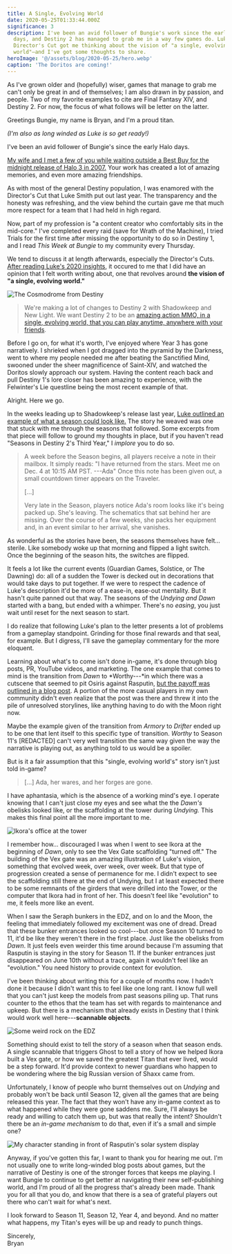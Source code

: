 ```yaml
---
title: A Single, Evolving World
date: 2020-05-25T01:33:44.000Z
significance: 3
description: I've been an avid follower of Bungie's work since the early Halo
  days, and Destiny 2 has managed to grab me in a way few games do. Luke Smith's
  Director's Cut got me thinking about the vision of "a single, evolving
  world"—and I've got some thoughts to share.
heroImage: '@/assets/blog/2020-05-25/hero.webp'
caption: 'The Doritos are coming!'
---
```



<Lead>

As I've grown older and (hopefully) wiser, games that manage to grab me can't only be great in and of themselves; I am also drawn in by passion, and people. Two of my favorite examples to cite are Final Fantasy XIV, and Destiny 2. For now, the focus of what follows will be letter on the latter.

</Lead>

Greetings Bungie, my name is Bryan, and I'm a proud titan.

_(I'm also as long winded as Luke is so get ready!)_

I've been an avid follower of Bungie's since the early Halo days.

[My wife and I met a few of you while waiting outside a Best Buy for the midnight release of Halo 3 in 2007.](https://www.flickr.com/photos/avalonstar/1445281786/in/album-72157604546111698/%20) Your work has created a lot of amazing memories, and even more amazing friendships.

As with most of the general Destiny population, I was enamored with the Director's Cut that Luke Smith put out last year. The transparency and the honesty was refreshing, and the view behind the curtain gave me that much more respect for a team that I had held in high regard.

Now, part of my profession is "a content creator who comfortably sits in the mid-core." I've completed every raid (save for Wrath of the Machine), I tried Trials for the first time after missing the opportunity to do so in Destiny 1, and I read _This Week at Bungie_ to my community every Thursday.

We tend to discuss it at length afterwards, especially the Director's Cuts. [After reading Luke's 2020 insights](https://www.bungie.net/en/News/Article/48758), it occured to me that I did have an opinion that I felt worth writing about, one that revolves around **the vision of "a single, evolving world."**

<Image
  src="2020-05-25/cosmodrome.webp"
  alt="The Cosmodrome from Destiny"
  caption="Seeing the Cosmodrome in 4K took my breath away."
/>

> We're making a lot of changes to Destiny 2 with Shadowkeep and New Light. We want Destiny 2 to be an [amazing action MMO, in a single, evolving world, that you can play anytime, anywhere with your friends](https://www.youtube.com/watch?v=WVk4PkTG99o).

Before I go on, for what it's worth, I've enjoyed where Year 3 has gone narratively. I shrieked when I got dragged into the pyramid by the Darkness, went to where my people needed me after beating the Sanctified Mind, swooned under the sheer magnificence of Saint-XIV, and watched the Doritos slowly approach our system. Having the content reach back and pull Destiny 1's lore closer has been amazing to experience, with the Felwinter's Lie questline being the most recent example of that.

Alright. Here we go.

In the weeks leading up to Shadowkeep's release last year, [Luke outlined an example of what a season could look like.](https://www.bungie.net/en/Explore/Detail/News/48097) The story he weaved was one that stuck with me through the seasons that followed. Some excerpts from that piece will follow to ground my thoughts in place, but if you haven't read "Seasons in Destiny 2's Third Year," I _implore_ you to do so.

> A week before the Season begins, all players receive a note in their mailbox. It simply reads: "I have returned from the stars. Meet me on Dec. 4 at 10:15 AM PST. ---Ada" Once this note has been given out, a small countdown timer appears on the Traveler.
>
> [...]
>
> Very late in the Season, players notice Ada's room looks like it's being packed up. She's leaving. The schematics that sat behind her are missing. Over the course of a few weeks, she packs her equipment and, in an event similar to her arrival, she vanishes.

As wonderful as the stories have been, the seasons themselves have felt... sterile. Like somebody woke up that morning and flipped a light switch. Once the beginning of the season hits, the switches are flipped.

It feels a lot like the current events (Guardian Games, Solstice, or The Dawning) do: all of a sudden the Tower is decked out in decorations that would take days to put together. If we were to respect the cadence of Luke's description it'd be more of a ease-in, ease-out mentality. But it hasn't quite panned out that way. The seasons of the _Undying and Dawn_ started with a bang, but ended with a whimper. There's no _easing_, you just wait until reset for the next season to start.

I do realize that following Luke's plan to the letter presents a lot of problems from a gameplay standpoint. Grinding for those final rewards and that seal, for example. But I digress, I'll save the gameplay commentary for the more eloquent.

Learning about what's to come isn't done in-game, it's done through blog posts, PR, YouTube videos, and marketing. The one example that comes to mind is the transition from _Dawn_ to *Worthy---*in which there was a cutscene that seemed to pit Osiris against Rasputin, [but the payoff was outlined in a blog post](https://www.bungie.net/en/Explore/Detail/News/48506). A portion of the more casual players in my own community didn't even realize that the post was there and threw it into the pile of unresolved storylines, like anything having to do with the Moon right now.

Maybe the example given of the transition from _Armory_ to _Drifter_ ended up to be one that lent itself to this specific type of transition. _Worthy_ to Season 11's [REDACTED] can't very well transition the same way given the way the narrative is playing out, as anything told to us would be a spoiler.

But is it a fair assumption that this "single, evolving world's" story isn't just told in-game?

> [...] Ada, her wares, and her forges are gone.

I have aphantasia, which is the absence of a working mind's eye. I operate knowing that I can't just close my eyes and see what the the _Dawn's_ obelisks looked like, or the scaffolding at the tower during _Undying._ This makes this final point all the more important to me.

<Image
  src="2020-05-25/office.webp"
  alt="Ikora's office at the tower"
  caption="I would've loved to show people that this is where scaffolding for a Vex gate once stood..."
/>

I remember how... discouraged I was when I went to see Ikora at the beginning of _Dawn_, only to see the Vex Gate scaffolding "turned off." The building of the Vex gate was an amazing illustration of Luke's vision, something that evolved week, over week, over week. But that type of progression created a sense of permanence for me. I didn't expect to see the scaffolding still there at the end of Undying, but I at least expected there to be some remnants of the girders that were drilled into the Tower, or the computer that Ikora had in front of her. This doesn't feel like "evolution" to me, it feels more like an event.

When I saw the Seraph bunkers in the EDZ, and on Io and the Moon, the feeling that immediately followed my excitement was one of dread. Dread that these bunker entrances looked so cool---but once Season 10 turned to 11, it'd be like they weren't there in the first place. Just like the obelisks from _Dawn_. It just feels even weirder this time around because I'm assuming that Rasputin is staying in the story for Season 11. If the bunker entrances just disappeared on June 10th without a trace, again it wouldn't feel like an "evolution." You need history to provide context for evolution.

I've been thinking about writing this for a couple of months now. I hadn't done it because I didn't want this to feel like one long rant. I know full well that you can't just keep the models from past seasons piling up. That runs counter to the ethos that the team has set with regards to maintenance and upkeep. But there is a mechanism that already exists in Destiny that I think would work well here---**scannable objects**.

<Image
  src="2020-05-25/rock.webp"
  alt="Some weird rock on the EDZ"
  caption="“What’s this weird rock?” Oh! I can scan it and have Ghost can teach me a few things."
/>

Something should exist to tell the story of a season when that season ends. A single scannable that triggers Ghost to tell a story of how we helped Ikora built a Vex gate, or how we saved the greatest Titan that ever lived, would be a step forward. It'd provide context to newer guardians who happen to be wondering where the big Russian version of Shaxx came from.

Unfortunately, I know of people who burnt themselves out on _Undying_ and probably won't be back until Season 12, given all the games that are being released this year. The fact that they won't have any in-game context as to what happened while they were gone saddens me. Sure, I'll always be ready and willing to catch them up, but was that really the intent? Shouldn't there be an _in-game mechanism_ to do that, even if it's a small and simple one?

<Image
  src="2020-05-25/rasputin.webp"
  alt="My character standing in front of Rasputin's solar system display"
  caption="The Darkness has to get past my fist first."
/>

Anyway, if you've gotten this far, I want to thank you for hearing me out. I'm not usually one to write long-winded blog posts about games, but the narrative of Destiny is one of the stronger forces that keeps me playing. I want Bungie to continue to get better at navigating their new self-publishing world, and I'm proud of all the progress that's already been made. Thank you for all that you do, and know that there is a sea of grateful players out there who can't wait for what's next.

I look forward to Season 11, Season 12, Year 4, and beyond. And no matter what happens, my Titan's eyes will be up and ready to punch things.

Sincerely,  
Bryan
